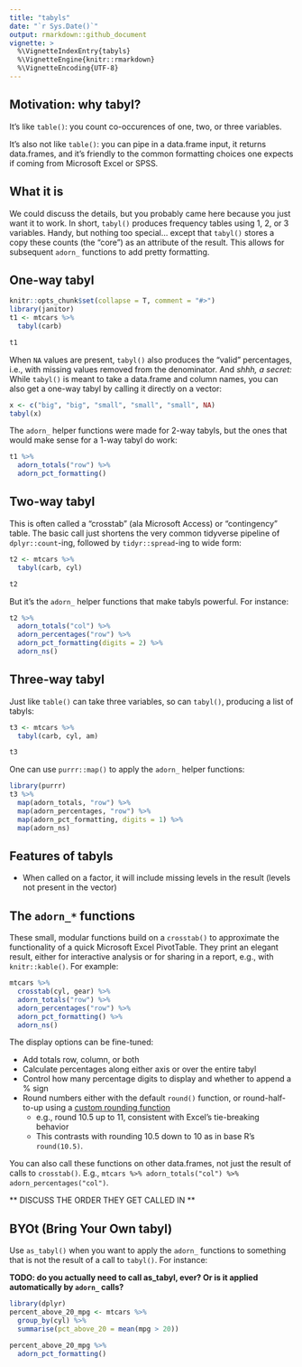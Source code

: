 ```yaml
---
title: "tabyls"
date: "`r Sys.Date()`"
output: rmarkdown::github_document
vignette: >
  %\VignetteIndexEntry{tabyls}
  %\VignetteEngine{knitr::rmarkdown}
  %\VignetteEncoding{UTF-8}
---
```


## Motivation: why tabyl?

It's like `table()`: you count co-occurences of one, two, or three variables.

It's also not like `table()`: you can pipe in a data.frame input, it returns data.frames, and it's friendly to the common formatting choices one expects if coming from Microsoft Excel or SPSS.

## What it is

We could discuss the details, but you probably came here because you just want it to work.  In short, `tabyl()` produces frequency tables using 1, 2, or 3 variables.  Handy, but nothing too special... except that `tabyl()` stores a copy these counts (the "core") as an attribute of the result.  This allows for subsequent `adorn_` functions to add pretty formatting.

## One-way tabyl

```r
knitr::opts_chunk$set(collapse = T, comment = "#>")
library(janitor)
t1 <- mtcars %>%
  tabyl(carb)

t1
```


When `NA` values are present, `tabyl()` also produces the "valid" percentages, i.e., with missing values removed from the denominator.  And *shhh, a secret:* While `tabyl()` is meant to take a data.frame and column names, you can also get a one-way tabyl by calling it directly on a vector:
```r

x <- c("big", "big", "small", "small", "small", NA)
tabyl(x)
```


The `adorn_` helper functions were made for 2-way tabyls, but the ones that would make sense for a 1-way tabyl do work:
```r
t1 %>%
  adorn_totals("row") %>%
  adorn_pct_formatting()
```


## Two-way tabyl

This is often called a "crosstab" (ala Microsoft Access) or "contingency" table.  The basic call just shortens the very common tidyverse pipeline of `dplyr::count`-ing, followed by `tidyr::spread`-ing to wide form:

```r
t2 <- mtcars %>%
  tabyl(carb, cyl)

t2
```

But it's the `adorn_` helper functions that make tabyls powerful.  For instance:

```r

t2 %>%
  adorn_totals("col") %>%
  adorn_percentages("row") %>%
  adorn_pct_formatting(digits = 2) %>%
  adorn_ns()
```

## Three-way tabyl

Just like `table()` can take three variables, so can `tabyl()`, producing a list of tabyls:

```r
t3 <- mtcars %>%
  tabyl(carb, cyl, am)

t3
```

One can use `purrr::map()` to apply the `adorn_` helper functions:

```r
library(purrr)
t3 %>%
  map(adorn_totals, "row") %>%
  map(adorn_percentages, "row") %>%
  map(adorn_pct_formatting, digits = 1) %>%
  map(adorn_ns)
```

## Features of tabyls

+ When called on a factor, it will include missing levels in the result (levels not present in the vector)


## The `adorn_*` functions

These small, modular functions build on a `crosstab()` to  approximate the functionality of a quick Microsoft Excel PivotTable.  They print an elegant result, either for interactive analysis or for sharing in a report, e.g., with `knitr::kable()`.  For example:

```r
mtcars %>%
  crosstab(cyl, gear) %>%
  adorn_totals("row") %>%
  adorn_percentages("row") %>% 
  adorn_pct_formatting() %>%
  adorn_ns()

```

The display options can be fine-tuned:

+ Add totals row, column, or both
+ Calculate percentages along either axis or over the entire tabyl
+ Control how many percentage digits to display and whether to append a % sign
+ Round numbers either with the default `round()` function, or round-half-to-up using a [custom rounding function](http://stackoverflow.com/a/12688836/4470365)
    + e.g., round 10.5 up to 11, consistent with Excel's tie-breaking behavior
    + This contrasts with rounding 10.5 down to 10 as in base R's `round(10.5)`.
    
You can also call these functions on other data.frames, not just the result of calls to `crosstab()`.  E.g., `mtcars %>% adorn_totals("col") %>% adorn_percentages("col")`.

** DISCUSS THE ORDER THEY GET CALLED IN **

## BYOt (Bring Your Own tabyl)

Use `as_tabyl()` when you want to apply the `adorn_` functions to something that is not the result of a call to `tabyl()`.  For instance:

**TODO: do you actually need to call as_tabyl, ever?  Or is it applied automatically by `adorn_` calls?**
```r
library(dplyr)
percent_above_20_mpg <- mtcars %>%
  group_by(cyl) %>%
  summarise(pct_above_20 = mean(mpg > 20))

percent_above_20_mpg %>%
  adorn_pct_formatting()
```